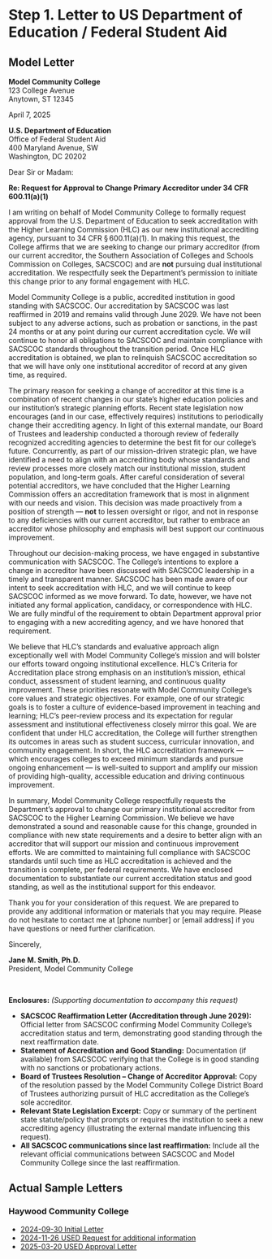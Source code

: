 # Step 1. Letter to US Department of Education / Federal Student Aid

## Model Letter

**Model Community College**  
123 College Avenue  
Anytown, ST 12345  

April 7, 2025  

**U.S. Department of Education**  
Office of Federal Student Aid  
400 Maryland Avenue, SW  
Washington, DC 20202  

Dear Sir or Madam:  

**Re: Request for Approval to Change Primary Accreditor under 34 CFR 600.11(a)(1)**

I am writing on behalf of Model Community College to formally request approval from the U.S. Department of Education to seek accreditation with the Higher Learning Commission (HLC) as our new institutional accrediting agency, pursuant to 34 CFR § 600.11(a)(1). In making this request, the College affirms that we are seeking to change our primary accreditor (from our current accreditor, the Southern Association of Colleges and Schools Commission on Colleges, SACSCOC) and are **not** pursuing dual institutional accreditation. We respectfully seek the Department’s permission to initiate this change prior to any formal engagement with HLC.  

Model Community College is a public, accredited institution in good standing with SACSCOC. Our accreditation by SACSCOC was last reaffirmed in 2019 and remains valid through June 2029. We have not been subject to any adverse actions, such as probation or sanctions, in the past 24 months or at any point during our current accreditation cycle. We will continue to honor all obligations to SACSCOC and maintain compliance with SACSCOC standards throughout the transition period. Once HLC accreditation is obtained, we plan to relinquish SACSCOC accreditation so that we will have only one institutional accreditor of record at any given time, as required.  

The primary reason for seeking a change of accreditor at this time is a combination of recent changes in our state’s higher education policies and our institution’s strategic planning efforts. Recent state legislation now encourages (and in our case, effectively requires) institutions to periodically change their accrediting agency. In light of this external mandate, our Board of Trustees and leadership conducted a thorough review of federally recognized accrediting agencies to determine the best fit for our college’s future. Concurrently, as part of our mission-driven strategic plan, we have identified a need to align with an accrediting body whose standards and review processes more closely match our institutional mission, student population, and long-term goals. After careful consideration of several potential accreditors, we have concluded that the Higher Learning Commission offers an accreditation framework that is most in alignment with our needs and vision. This decision was made proactively from a position of strength — **not** to lessen oversight or rigor, and not in response to any deficiencies with our current accreditor, but rather to embrace an accreditor whose philosophy and emphasis will best support our continuous improvement.  

Throughout our decision-making process, we have engaged in substantive communication with SACSCOC. The College’s intentions to explore a change in accreditor have been discussed with SACSCOC leadership in a timely and transparent manner. SACSCOC has been made aware of our intent to seek accreditation with HLC, and we will continue to keep SACSCOC informed as we move forward. To date, however, we have not initiated any formal application, candidacy, or correspondence with HLC. We are fully mindful of the requirement to obtain Department approval prior to engaging with a new accrediting agency, and we have honored that requirement.  

We believe that HLC’s standards and evaluative approach align exceptionally well with Model Community College’s mission and will bolster our efforts toward ongoing institutional excellence. HLC’s Criteria for Accreditation place strong emphasis on an institution’s mission, ethical conduct, assessment of student learning, and continuous quality improvement. These priorities resonate with Model Community College’s core values and strategic objectives. For example, one of our strategic goals is to foster a culture of evidence-based improvement in teaching and learning; HLC’s peer-review process and its expectation for regular assessment and institutional effectiveness closely mirror this goal. We are confident that under HLC accreditation, the College will further strengthen its outcomes in areas such as student success, curricular innovation, and community engagement. In short, the HLC accreditation framework — which encourages colleges to exceed minimum standards and pursue ongoing enhancement — is well-suited to support and amplify our mission of providing high-quality, accessible education and driving continuous improvement.  

In summary, Model Community College respectfully requests the Department’s approval to change our primary institutional accreditor from SACSCOC to the Higher Learning Commission. We believe we have demonstrated a sound and reasonable cause for this change, grounded in compliance with new state requirements and a desire to better align with an accreditor that will support our mission and continuous improvement efforts. We are committed to maintaining full compliance with SACSCOC standards until such time as HLC accreditation is achieved and the transition is complete, per federal requirements. We have enclosed documentation to substantiate our current accreditation status and good standing, as well as the institutional support for this endeavor.  

Thank you for your consideration of this request. We are prepared to provide any additional information or materials that you may require. Please do not hesitate to contact me at [phone number] or [email address] if you have questions or need further clarification.  

Sincerely,  

**Jane M. Smith, Ph.D.**  
President, Model Community College  

<br>  

**Enclosures:** _(Supporting documentation to accompany this request)_  

- **SACSCOC Reaffirmation Letter (Accreditation through June 2029):** Official letter from SACSCOC confirming Model Community College’s accreditation status and term, demonstrating good standing through the next reaffirmation date.  
- **Statement of Accreditation and Good Standing:** Documentation (if available) from SACSCOC verifying that the College is in good standing with no sanctions or probationary actions.  
- **Board of Trustees Resolution – Change of Accreditor Approval:** Copy of the resolution passed by the Model Community College District Board of Trustees authorizing pursuit of HLC accreditation as the College’s sole accreditor.  
- **Relevant State Legislation Excerpt:** Copy or summary of the pertinent state statute/policy that prompts or requires the institution to seek a new accrediting agency (illustrating the external mandate influencing this request).
- **All SACSCOC communications since last reaffirmation:** Include all the relevant official communications between SACSCOC and Model Community College since the last reaffirmation.

## Actual Sample Letters

### Haywood Community College

- [2024-09-30 Initial Letter](documents/2024-09-30 HCC - Haywood CC Notification Regarding Accreditation (Final).pdf)
- [2024-11-26 USED Request for additional information](documents/2024-11-26 USED - Haywood Community College 00808300 - Request for Additional Documentation - A.pdf)
- [2025-03-20 USED Approval Letter](documents/2025-03-20 USED - Approval for Haywood Community College 00808300.pdf)